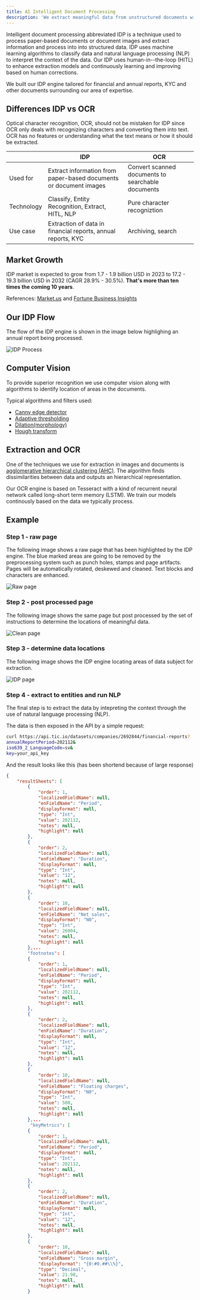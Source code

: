 ```yaml
---
title: AI Intelligent Document Processing
description: 'We extract meaningful data from unstructured documents with AI.'
---
```


Intelligent document processing abbreviated IDP is a technique used to process paper-based documents or document images and
extract information and process into into structured data. IDP uses machine learning algorithms to classify data and
natural language processing (NLP) to interpret the context of the data. Our IDP uses human-in--the-loop (HITL) to
enhance extraction models and continuously learning and improving based on human corrections.

We built our IDP engine tailored for financial and annual reports, KYC and other documents surrounding our area of expertise.

## Differences IDP vs OCR

Optical character recognition, OCR, should not be mistaken for IDP since OCR only deals with recognizing characters and converting
them into text. OCR has no features or understanding what the text means or how it should be extracted.

|            | IDP                                                               | OCR                                               |
| ---------- | ----------------------------------------------------------------- | ------------------------------------------------- |
| Used for   | Extract information from paper-based documents or document images | Convert scanned documents to searchable documents |
| Technology | Classify, Entity Recognition, Extract, HITL, NLP                  | Pure character recogniztion                       |
| Use case   | Extraction of data in financial reports, annual reports, KYC      | Archiving, search                                 |

## Market Growth

IDP market is expected to grow from 1.7 - 1.9 billion USD in 2023 to 17.2 - 19.3 billion USD in 2032 (CAGR 28.9% - 30.5%).
**That's more than ten times the coming 10 years**.

References:
[Market.us](https://market.us/report/intelligent-document-processing-market/) and
[Fortune Business Insights](https://www.fortunebusinessinsights.com/intelligent-document-processing-market-108590)

## Our IDP Flow

The flow of the IDP engine is shown in the image below highlighing an annual report being processed.

<img className='block' src='/images/idp-process.png' alt='IDP Process' />

## Computer Vision

To provide superior recognition we use computer vision along with algorithms to identify location of areas in the documents.

Typical algorithms and filters used:

- [Canny edge detector](https://en.wikipedia.org/wiki/Canny_edge_detector)
- [Adaptive thresholding](<https://en.wikipedia.org/wiki/Thresholding_(image_processing)>)
- [Dilation(morphology)](<https://en.wikipedia.org/wiki/Dilation_(morphology)>)
- [Hough transform](https://en.wikipedia.org/wiki/Hough_transform)

## Extraction and OCR

One of the techniques we use for extraction in images and documents is
[agglomerative hierarchical clustering (AHC)](https://en.wikipedia.org/wiki/Hierarchical_clustering).
The algorithm finds dissimilarities between data and outputs an hierarchical representation.

Our OCR engine is based on Tesseract with a kind of recurrent neural network called long-short term memory (LSTM). We train
our models continously based on the data we typically process.

## Example

### Step 1 - raw page

The following image shows a raw page that has been highlighted by the IDP engine. The blue marked areas
are going to be removed by the preprocessing system such as punch holes, stamps and page artifacts. Pages
will be automatically rotated, deskewed and cleaned. Text blocks and characters are enhanced.

<img className='block' src='/images/raw-page.png' alt='Raw page' />

### Step 2 - post processed page

The following image shows the same page but post processed by the set of instructions to determine the locations
of meaningful data.

<img className='block' src='/images/clean-page.png' alt='Clean page' />

### Step 3 - determine data locations

The following image shows the IDP engine locating areas of data subject for extraction.

<img className='block' src='/images/idp-page.png' alt='IDP page' />

### Step 4 - extract to entities and run NLP

The final step is to extract the data by intepreting the context through the use of natural language processing (NLP).

The data is then exposed in the API by a simple request:

```bash cURL
curl https://api.tic.io/datasets/companies/2692844/financial-reports?
annualReportPeriod=202112&
iso639_2_LanguageCode=sv&
key=your_api_key
```

And the result looks like this (has been shortend because of large response)

```json Response
{
    "resultSheets": [
        {
            "order": 1,
            "localizedFieldName": null,
            "enFieldName": "Period",
            "displayFormat": null,
            "type": "Int",
            "value": 202112,
            "notes": null,
            "highlight": null
        },
        {
            "order": 2,
            "localizedFieldName": null,
            "enFieldName": "Duration",
            "displayFormat": null,
            "type": "Int",
            "value": "12",
            "notes": null,
            "highlight": null
        },
        {
            "order": 10,
            "localizedFieldName": null,
            "enFieldName": "Net sales",
            "displayFormat": "N0",
            "type": "Int",
            "value": 26004,
            "notes": null,
            "highlight": null
        },...
        "footnotes": [
        {
            "order": 1,
            "localizedFieldName": null,
            "enFieldName": "Period",
            "displayFormat": null,
            "type": "Int",
            "value": 202112,
            "notes": null,
            "highlight": null
        },
        {
            "order": 2,
            "localizedFieldName": null,
            "enFieldName": "Duration",
            "displayFormat": null,
            "type": "Int",
            "value": "12",
            "notes": null,
            "highlight": null
        },
        {
            "order": 10,
            "localizedFieldName": null,
            "enFieldName": "Floating charges",
            "displayFormat": "N0",
            "type": "Int",
            "value": 500,
            "notes": null,
            "highlight": null
        },...
         "keyMetrics": [
        {
            "order": 1,
            "localizedFieldName": null,
            "enFieldName": "Period",
            "displayFormat": null,
            "type": "Int",
            "value": 202112,
            "notes": null,
            "highlight": null
        },
        {
            "order": 2,
            "localizedFieldName": null,
            "enFieldName": "Duration",
            "displayFormat": null,
            "type": "Int",
            "value": "12",
            "notes": null,
            "highlight": null
        },
        {
            "order": 10,
            "localizedFieldName": null,
            "enFieldName": "Gross margin",
            "displayFormat": "{0:#0.##\\%}",
            "type": "Decimal",
            "value": 21.98,
            "notes": null,
            "highlight": null
        }
```

